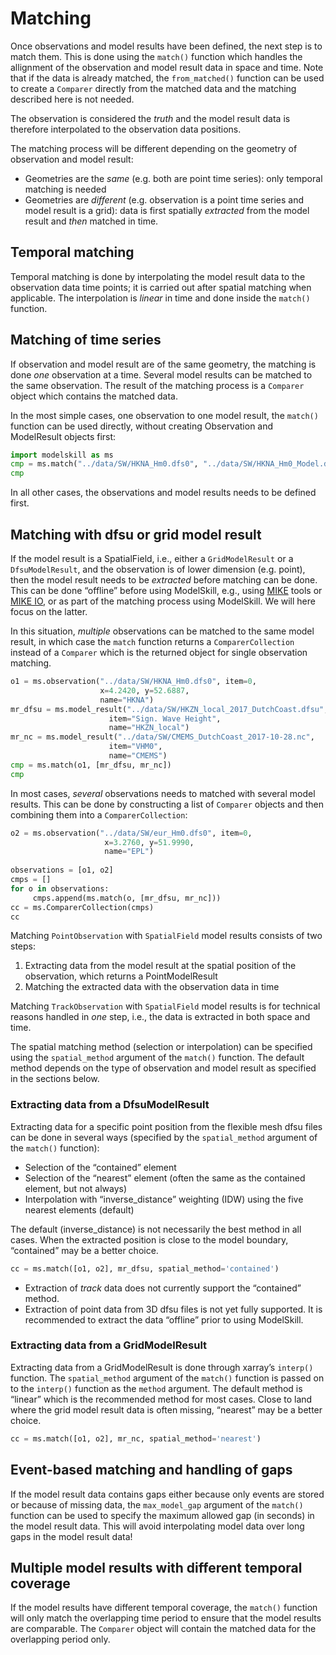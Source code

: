 # Matching 

Once observations and model results have been defined, the next step is to match them. This is done using the `match()` function which handles the allignment of the observation and model result data in space and time. Note that if the data is already matched, the `from_matched()` function can be used to create a `Comparer` directly from the matched data and the matching described here is not needed.

::: {.callout-important title="Important"}
The observation is considered the *truth* and the model result data is therefore interpolated to the observation data positions.
:::

The matching process will be different depending on the geometry of observation and model result:

* Geometries are the *same* (e.g. both are point time series): only temporal matching is needed
* Geometries are *different* (e.g. observation is a point time series and model result is a grid): data is first spatially *extracted* from the model result and *then* matched in time. 


## Temporal matching

Temporal matching is done by interpolating the model result data to the observation data time points; it is carried out after spatial matching when applicable. The interpolation is *linear* in time and done inside the `match()` function.


## Matching of time series

If observation and model result are of the same geometry, the matching is done *one* observation at a time. Several model results can be matched to the same observation. The result of the matching process is a `Comparer` object which contains the matched data. 

In the most simple cases, one observation to one model result, the `match()` function can be used directly, without creating Observation and ModelResult objects first:

```python
import modelskill as ms
cmp = ms.match("../data/SW/HKNA_Hm0.dfs0", "../data/SW/HKNA_Hm0_Model.dfs0", gtype='point')
cmp
```

In all other cases, the observations and model results needs to be defined first.

## Matching with dfsu or grid model result

If the model result is a SpatialField, i.e., either a `GridModelResult` or a `DfsuModelResult`, and the observation is of lower dimension (e.g. point), then the model result needs to be *extracted* before matching can be done. This can be done "offline" before using ModelSkill, e.g., using [MIKE](https://www.mikepoweredbydhi.com/) tools or [MIKE IO](https://github.com/DHI/mikeio), or as part of the matching process using ModelSkill. We will here focus on the latter. 

In this situation, *multiple* observations can be matched to the same model result, in which case the `match` function returns a `ComparerCollection` instead of a `Comparer` which is the returned object for single observation matching. 

```python
o1 = ms.observation("../data/SW/HKNA_Hm0.dfs0", item=0,
                    x=4.2420, y=52.6887,
                    name="HKNA")
mr_dfsu = ms.model_result("../data/SW/HKZN_local_2017_DutchCoast.dfsu", 
                      item="Sign. Wave Height",
                      name="HKZN_local")
mr_nc = ms.model_result("../data/SW/CMEMS_DutchCoast_2017-10-28.nc", 
                      item="VHM0",
                      name="CMEMS")
cmp = ms.match(o1, [mr_dfsu, mr_nc])
cmp
```

In most cases, *several* observations needs to matched with several model results. This can be done by constructing a list of `Comparer` objects and then combining them into a `ComparerCollection`:

```python
o2 = ms.observation("../data/SW/eur_Hm0.dfs0", item=0,
                     x=3.2760, y=51.9990,
                     name="EPL")
                     
observations = [o1, o2]
cmps = []
for o in observations:
     cmps.append(ms.match(o, [mr_dfsu, mr_nc]))
cc = ms.ComparerCollection(cmps)
cc
```


Matching `PointObservation` with `SpatialField` model results consists of two steps: 

1. Extracting data from the model result at the spatial position of the observation, which returns a PointModelResult
2. Matching the extracted data with the observation data in time

Matching `TrackObservation` with `SpatialField` model results is for technical reasons handled in *one* step, i.e., the data is extracted in both space and time.

The spatial matching method (selection or interpolation) can be specified using the `spatial_method` argument of the `match()` function. The default method depends on the type of observation and model result as specified in the sections below.


### Extracting data from a DfsuModelResult

Extracting data for a specific point position from the flexible mesh dfsu files can be done in several ways (specified by the `spatial_method` argument of the `match()` function): 

* Selection of the "contained" element 
* Selection of the "nearest" element (often the same as the contained element, but not always)
* Interpolation with "inverse_distance" weighting (IDW) using the five nearest elements (default)

The default (inverse_distance) is not necessarily the best method in all cases. When the extracted position is close to the model boundary, "contained" may be a better choice.

```python
cc = ms.match([o1, o2], mr_dfsu, spatial_method='contained')   
```

::: callout-note
* Extraction of *track* data does not currently support the "contained" method.
* Extraction of point data from 3D dfsu files is not yet fully supported. It is recommended to extract the data "offline" prior to using ModelSkill.
:::


### Extracting data from a GridModelResult

Extracting data from a GridModelResult is done through xarray's `interp()` function. The `spatial_method` argument of the `match()` function is passed on to the `interp()` function as the `method` argument. The default method is "linear" which is the recommended method for most cases. Close to land where the grid model result data is often missing, "nearest" may be a better choice.

```python
cc = ms.match([o1, o2], mr_nc, spatial_method='nearest')   
```


## Event-based matching and handling of gaps

If the model result data contains gaps either because only events are stored or because of missing data, the `max_model_gap` argument of the `match()` function can be used to specify the maximum allowed gap (in seconds) in the model result data. This will avoid interpolating model data over long gaps in the model result data!


## Multiple model results with different temporal coverage

If the model results have different temporal coverage, the `match()` function will only match the overlapping time period to ensure that the model results are comparable. The `Comparer` object will contain the matched data for the overlapping period only.
